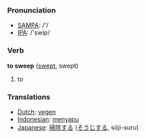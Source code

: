 === Pronunciation ===
*[[w:SAMPA|SAMPA]]: /'/
*[[w:IPA|IPA]]: /'swip/

=== Verb ===

'''to sweep''' ([[swept]], swept)

# to 

=== Translations ===
*[[Dutch]]: [[vegen]]
*[[Indonesian]]: [[sapu|menyapu]]
*[[Japanese]]: [[掃除]]する ([[そうじ]]する, sōji-suru)